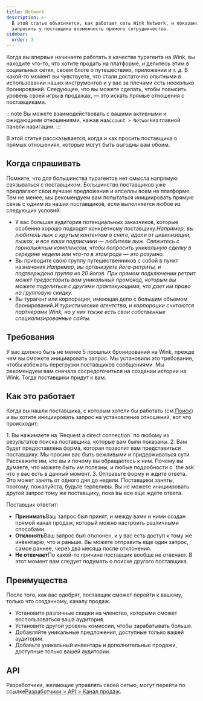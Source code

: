 ```yaml
---
title: Network
description: >-
  В этой статье объясняется, как работает сеть Wink Network, и показано, как
  запросить у поставщика возможность прямого сотрудничества.
sidebar:
  order: 3
---
```


Когда вы впервые начинаете работать в качестве турагента на Wink, вы находите что-то, что хотите продать на платформе, и делитесь этим в социальных сетях, своем блоге о путешествиях, приложении и т. д.
В какой-то момент вы чувствуете, что стали достаточно опытными в использовании наших инструментов и у вас за плечами есть несколько бронирований.
Следующее, что вы можете сделать, чтобы повысить уровень своей игры в продажах, — это искать прямые отношения с поставщиками.

:::note
Вы можете взаимодействовать с вашими активными и ожидающими отношениями, нажав на`Account > Network`из главной панели навигации.
:::

В этой статье рассказывается, когда и как просить поставщика о прямых отношениях, которые могут быть выгодны вам обоим.

## Когда спрашивать

Помните, что для большинства турагентов нет смысла напрямую связываться с поставщиком. Большинство поставщиков уже предлагают свои лучшие предложения и апселлы всем на платформе.
Тем не менее, мы рекомендуем вам попытаться инициировать прямую связь с одним из наших поставщиков, если выполняется любое из следующих условий:

* У вас большая аудитория потенциальных заказчиков, которые особенно хорошо подходят конкретному поставщику.*Например, вы любитель лыж с крутым контентом о снеге, вдали от цивилизации, лыжах, и все ваши подписчики — любители лыж. Свяжитесь с горнолыжным комплексом, чтобы попросить уникальную сделку в середине недели или что-то в этом роде — это разумно.*
* Вы приводите свою группу путешественников с собой в пункт назначения.*Например, вы организуете йога-ретриты, и подтверждена группа из 20 йогов. При прямом подключении ретрит может предоставить вам уникальный промокод, которым вы можете поделиться с другими практикующими, что дает им право на групповую скидку.*
* Вы турагент или корпорация, имеющая дело с большим объемом бронирований.*И туристические агентства, и корпорации считаются партнерами Wink, но у них также есть свои собственные специализированные сайты.*

## Требования

У вас должно быть не менее 5 прошлых бронирований на Wink, прежде чем вы сможете инициировать запрос. Мы установили это требование, чтобы избежать перегрузки поставщиков сообщениями. Мы рекомендуем вам сначала сосредоточиться на создании истории на Wink. Тогда поставщики придут к вам.

## Как это работает

Когда вы нашли поставщика, с которым хотели бы работать (см.[Поиск](/studio/search/)) и вы хотите инициировать запрос на установление отношений, вот что происходит:

<Steps>
  1. Вы нажимаете на `Request a direct connection` по любому из результатов поиска поставщика, которые вам были показаны.
  2. Вам будет предоставлена форма, которая позволит вам представиться поставщику. Мы просим вас быть вежливыми и придерживаться сути. Расскажите им, кто вы и почему вы обращаетесь к ним. Почему вы думаете, что можете быть им полезны, и любые подробности о `the ask` что у вас есть в данный момент.
  3. Отправьте форму и ждите ответа. Это может занять от одного дня до недели. Поставщики заняты, поэтому, пожалуйста, будьте терпеливы. Вы не можете инициировать другой запрос тому же поставщику, пока вы все еще ждете ответа.
</Steps>


Поставщик ответит:

* **Принимать**Ваш запрос был принят, и между вами и ними создан прямой канал продаж, который можно настроить различными способами.
* **Отклонять**Ваш запрос был отклонен, и у вас есть доступ к тому же инвентарю, что и раньше. Вы можете отправить еще один запрос, самое раннее, через два месяца после отклонения.
* **Не отвечает**По какой-то причине поставщик вообще не отвечает. В этот момент вам следует подумать о поиске другого поставщика.

## Преимущества

После того, как вас одобрят, поставщик сможет перейти к вашему, только что созданному, каналу продаж.

* Установите различные скидки на членство, которыми сможет воспользоваться ваша аудитория.
* Установите другой уровень комиссии, чтобы зарабатывать больше.
* Добавляйте уникальные предложения, доступные только вашей аудитории.
* Добавьте уникальный инвентарь и дополнительные продажи, доступные только вашей аудитории.

## API

Разработчики, желающие управлять своей сетью, могут перейти по ссылке[Разработчики > API > Канал продаж](/developers/apis/#sales-channel-api).

